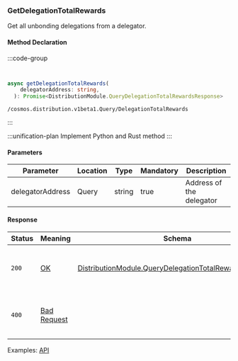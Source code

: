 ### GetDelegationTotalRewards

Get all unbonding delegations from a delegator.

#### Method Declaration

:::code-group

```python [Python]

```

```rust [Rust]

```

```typescript [TypeScript]
async getDelegationTotalRewards(
    delegatorAddress: string,
  ): Promise<DistributionModule.QueryDelegationTotalRewardsResponse>
```

```url
/cosmos.distribution.v1beta1.Query/DelegationTotalRewards
```

:::

:::unification-plan
Implement Python and Rust method
:::

#### Parameters

| Parameter        | Location | Type   | Mandatory | Description              |
| ---------------- | -------- | ------ | --------- | ------------------------ |
| delegatorAddress | Query    | string | true      | Address of the delegator |

#### Response

| Status | Meaning       | Schema                                                   | Description                                 |
| ------ | ------------- | -------------------------------------------------------- | ------------------------------------------- |
| `200`  | [OK]          | [DistributionModule.QueryDelegationTotalRewardsResponse] | All unbonding delegations from a delegator. |
| `400`  | [Bad Request] |                                                          | The request was malformed or invalid.       |

Examples: [API]

[API]: https://test-dydx-rest.kingnodes.com/cosmos/distribution/v1beta1/delegators/dydx14zzueazeh0hj67cghhf9jypslcf9sh2n5k6art/rewards
[OK]: /types/ok
[DistributionModule.QueryDelegationTotalRewardsResponse]: /types/cosmos
[Bad Request]: /types/bad-request
